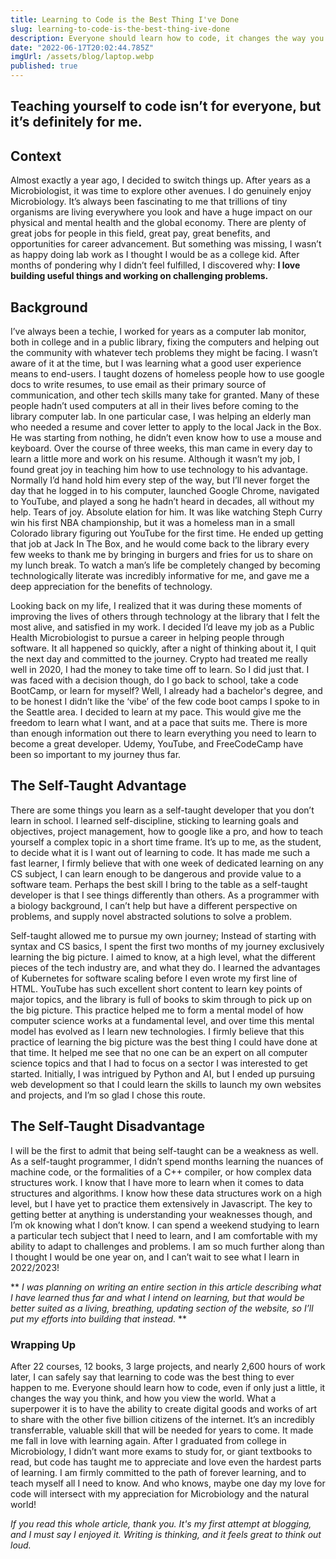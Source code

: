 ```yaml
---
title: Learning to Code is the Best Thing I've Done
slug: learning-to-code-is-the-best-thing-ive-done
description: Everyone should learn how to code, it changes the way you think, and how you view the world.
date: "2022-06-17T20:02:44.785Z"
imgUrl: /assets/blog/laptop.webp
published: true
---
```


## Teaching yourself to code isn’t for everyone, but it’s definitely for me.

## Context

Almost exactly a year ago, I decided to switch things up. After years as a Microbiologist, it was time to explore other avenues. I do genuinely enjoy Microbiology. It’s always been fascinating to me that trillions of tiny organisms are living everywhere you look and have a huge impact on our physical and mental health and the global economy. There are plenty of great jobs for people in this field, great pay, great benefits, and opportunities for career advancement. But something was missing, I wasn’t as happy doing lab work as I thought I would be as a college kid. After months of pondering why I didn’t feel fulfilled, I discovered why: **I love building useful things and working on challenging problems.**

## Background

I’ve always been a techie, I worked for years as a computer lab monitor, both in college and in a public library, fixing the computers and helping out the community with whatever tech problems they might be facing. I wasn’t aware of it at the time, but I was learning what a good user experience means to end-users. I taught dozens of homeless people how to use google docs to write resumes, to use email as their primary source of communication, and other tech skills many take for granted. Many of these people hadn’t used computers at all in their lives before coming to the library computer lab. In one particular case, I was helping an elderly man who needed a resume and cover letter to apply to the local Jack in the Box. He was starting from nothing, he didn’t even know how to use a mouse and keyboard. Over the course of three weeks, this man came in every day to learn a little more and work on his resume. Although it wasn’t my job, I found great joy in teaching him how to use technology to his advantage. Normally I’d hand hold him every step of the way, but I’ll never forget the day that he logged in to his computer, launched Google Chrome, navigated to YouTube, and played a song he hadn’t heard in decades, all without my help. Tears of joy. Absolute elation for him. It was like watching Steph Curry win his first NBA championship, but it was a homeless man in a small Colorado library figuring out YouTube for the first time. He ended up getting that job at Jack In The Box, and he would come back to the library every few weeks to thank me by bringing in burgers and fries for us to share on my lunch break. To watch a man’s life be completely changed by becoming technologically literate was incredibly informative for me, and gave me a deep appreciation for the benefits of technology.

Looking back on my life, I realized that it was during these moments of improving the lives of others through technology at the library that I felt the most alive, and satisfied in my work. I decided I’d leave my job as a Public Health Microbiologist to pursue a career in helping people through software. It all happened so quickly, after a night of thinking about it, I quit the next day and committed to the journey. Crypto had treated me really well in 2020, I had the money to take time off to learn. So I did just that. I was faced with a decision though, do I go back to school, take a code BootCamp, or learn for myself? Well, I already had a bachelor's degree, and to be honest I didn’t like the ‘vibe’ of the few code boot camps I spoke to in the Seattle area. I decided to learn at my pace. This would give me the freedom to learn what I want, and at a pace that suits me. There is more than enough information out there to learn everything you need to learn to become a great developer. Udemy, YouTube, and FreeCodeCamp have been so important to my journey thus far.

## The Self-Taught Advantage

There are some things you learn as a self-taught developer that you don’t learn in school. I learned self-discipline, sticking to learning goals and objectives, project management, how to google like a pro, and how to teach yourself a complex topic in a short time frame. It’s up to me, as the student, to decide what it is I want out of learning to code. It has made me such a fast learner, I firmly believe that with one week of dedicated learning on any CS subject, I can learn enough to be dangerous and provide value to a software team. Perhaps the best skill I bring to the table as a self-taught developer is that I see things differently than others. As a programmer with a biology background, I can’t help but have a different perspective on problems, and supply novel abstracted solutions to solve a problem.

Self-taught allowed me to pursue my own journey; Instead of starting with syntax and CS basics, I spent the first two months of my journey exclusively learning the big picture. I aimed to know, at a high level, what the different pieces of the tech industry are, and what they do. I learned the advantages of Kubernetes for software scaling before I even wrote my first line of HTML. YouTube has such excellent short content to learn key points of major topics, and the library is full of books to skim through to pick up on the big picture. This practice helped me to form a mental model of how computer science works at a fundamental level, and over time this mental model has evolved as I learn new technologies. I firmly believe that this practice of learning the big picture was the best thing I could have done at that time. It helped me see that no one can be an expert on all computer science topics and that I had to focus on a sector I was interested to get started. Initially, I was intrigued by Python and AI, but I ended up pursuing web development so that I could learn the skills to launch my own websites and projects, and I’m so glad I chose this route.

## The Self-Taught Disadvantage

I will be the first to admit that being self-taught can be a weakness as well. As a self-taught programmer, I didn’t spend months learning the nuances of machine code, or the formalities of a C++ compiler, or how complex data structures work. I know that I have more to learn when it comes to data structures and algorithms. I know how these data structures work on a high level, but I have yet to practice them extensively in Javascript. The key to getting better at anything is understanding your weaknesses though, and I’m ok knowing what I don’t know. I can spend a weekend studying to learn a particular tech subject that I need to learn, and I am comfortable with my ability to adapt to challenges and problems. I am so much further along than I thought I would be one year on, and I can’t wait to see what I learn in 2022/2023!

** _I was planning on writing an entire section in this article describing what I have learned thus far and what I intend on learning, but that would be better suited as a living, breathing, updating section of the website, so I’ll put my efforts into building that instead._ **

### Wrapping Up

After 22 courses, 12 books, 3 large projects, and nearly 2,600 hours of work later, I can safely say that learning to code was the best thing to ever happen to me. Everyone should learn how to code, even if only just a little, it changes the way you think, and how you view the world. What a superpower it is to have the ability to create digital goods and works of art to share with the other five billion citizens of the internet. It’s an incredibly transferrable, valuable skill that will be needed for years to come. It made me fall in love with learning again. After I graduated from college in Microbiology, I didn’t want more exams to study for, or giant textbooks to read, but code has taught me to appreciate and love even the hardest parts of learning. I am firmly committed to the path of forever learning, and to teach myself all I need to know. And who knows, maybe one day my love for code will intersect with my appreciation for Microbiology and the natural world!

_If you read this whole article, thank you. It's my first attempt at blogging, and I must say I enjoyed it. Writing is thinking, and it feels great to think out loud._
